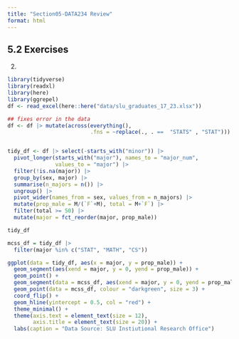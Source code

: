 ```yaml
---
title: "Section05-DATA234 Review"
format: html
---
```


## 5.2 Exercises

2. 
```r
library(tidyverse)
library(readxl)
library(here)
library(ggrepel)
df <- read_excel(here::here("data/slu_graduates_17_23.xlsx"))

## fixes error in the data
df <- df |> mutate(across(everything(),
                          .fns = ~replace(., . ==  "STATS" , "STAT")))


tidy_df <- df |> select(-starts_with("minor")) |>
  pivot_longer(starts_with("major"), names_to = "major_num",
               values_to = "major") |>
  filter(!is.na(major)) |>
  group_by(sex, major) |>
  summarise(n_majors = n()) |>
  ungroup() |>
  pivot_wider(names_from = sex, values_from = n_majors) |>
  mutate(prop_male = M/(`F`+M), total = M+`F`) |>
  filter(total >= 50) |>
  mutate(major = fct_reorder(major, prop_male))

tidy_df

mcss_df = tidy_df |>
  filter(major %in% c("STAT", "MATH", "CS"))

ggplot(data = tidy_df, aes(x = major, y = prop_male)) +
  geom_segment(aes(xend = major, y = 0, yend = prop_male)) +
  geom_point() +
  geom_segment(data = mcss_df, aes(xend = major, y = 0, yend = prop_male), color = "darkgreen", linewidth = 2) +
  geom_point(data = mcss_df, colour = "darkgreen", size = 3) +
  coord_flip() +
  geom_hline(yintercept = 0.5, col = "red") +
  theme_minimal() +
  theme(axis.text = element_text(size = 12),
        axis.title = element_text(size = 20)) +
  labs(caption = "Data Source: SLU Instiutional Research Office")

```




